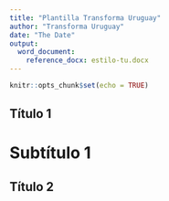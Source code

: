 ```yaml
---
title: "Plantilla Transforma Uruguay"
author: "Transforma Uruguay"
date: "The Date"
output:
  word_document:
    reference_docx: estilo-tu.docx
---
```


```r
knitr::opts_chunk$set(echo = TRUE)
```

## Título 1

# Subtítulo 1

## Título 2
